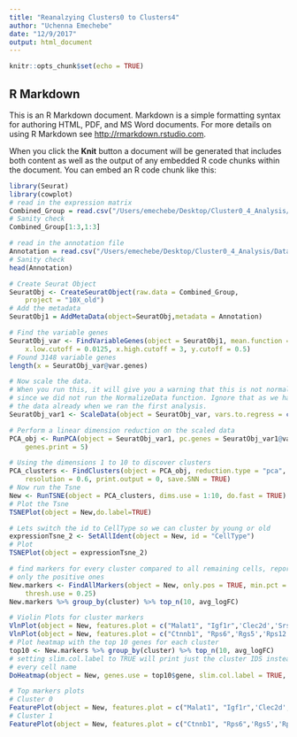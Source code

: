 ```yaml
---
title: "Reanalzying Clusters0 to Clusters4"
author: "Uchenna Emechebe"
date: "12/9/2017"
output: html_document
---
```


```r
knitr::opts_chunk$set(echo = TRUE)
```

## R Markdown

This is an R Markdown document. Markdown is a simple formatting syntax for authoring HTML, PDF, and MS Word documents. For more details on using R Markdown see <http://rmarkdown.rstudio.com>.

When you click the **Knit** button a document will be generated that includes both content as well as the output of any embedded R code chunks within the document. You can embed an R code chunk like this:

```r
library(Seurat)
library(cowplot)
# read in the expression matrix
Combined_Group = read.csv("/Users/emechebe/Desktop/Cluster0_4_Analysis/Data/Combined_0_clusters.csv",row.names=1)
# Sanity check
Combined_Group[1:3,1:3]

# read in the annotation file
Annotation = read.csv("/Users/emechebe/Desktop/Cluster0_4_Analysis/Data/GroupAnnotation_0.csv", row.names= 1)
# Sanity check
head(Annotation)

# Create Seurat Object
SeuratObj <- CreateSeuratObject(raw.data = Combined_Group, 
    project = "10X_old")
# Add the metadata
SeuratObj1 = AddMetaData(object=SeuratObj,metadata = Annotation)

# Find the variable genes
SeuratObj_var <- FindVariableGenes(object = SeuratObj1, mean.function = ExpMean, dispersion.function = LogVMR, 
    x.low.cutoff = 0.0125, x.high.cutoff = 3, y.cutoff = 0.5)
# Found 3148 variable genes
length(x = SeuratObj_var@var.genes)

# Now scale the data.
# When you run this, it will give you a warning that this is not normalized
# since we did not run the NormalizeData function. Ignore that as we have normalized
# the data already when we ran the first analysis. 
SeuratObj_var1 <- ScaleData(object = SeuratObj_var, vars.to.regress = c("nUMI"))

# Perform a linear dimension reduction on the scaled data
PCA_obj <- RunPCA(object = SeuratObj_var1, pc.genes = SeuratObj_var1@var.genes, do.print = TRUE, pcs.print = 1:5, 
    genes.print = 5)

# Using the dimensions 1 to 10 to discover clusters
PCA_clusters <- FindClusters(object = PCA_obj, reduction.type = "pca", dims.use = 1:10, 
    resolution = 0.6, print.output = 0, save.SNN = TRUE)
# Now run the Tsne
New <- RunTSNE(object = PCA_clusters, dims.use = 1:10, do.fast = TRUE)
# Plot the Tsne
TSNEPlot(object = New,do.label=TRUE)

# Lets switch the id to CellType so we can cluster by young or old
expressionTsne_2 <- SetAllIdent(object = New, id = "CellType")
# Plot
TSNEPlot(object = expressionTsne_2)

# find markers for every cluster compared to all remaining cells, report
# only the positive ones
New.markers <- FindAllMarkers(object = New, only.pos = TRUE, min.pct = 0.25, 
    thresh.use = 0.25)
New.markers %>% group_by(cluster) %>% top_n(10, avg_logFC)

# Violin Plots for cluster markers
VlnPlot(object = New, features.plot = c("Malat1", "Igf1r",'Clec2d','Srsf2','Rapgef4','Slc7a1'))
VlnPlot(object = New, features.plot = c("Ctnnb1", "Rps6",'Rgs5','Rps12','Kctd10','Erg'))
# Plot heatmap with the top 10 genes for each cluster
top10 <- New.markers %>% group_by(cluster) %>% top_n(10, avg_logFC)
# setting slim.col.label to TRUE will print just the cluster IDS instead of
# every cell name
DoHeatmap(object = New, genes.use = top10$gene, slim.col.label = TRUE, remove.key = TRUE)

# Top markers plots
# Cluster 0
FeaturePlot(object = New, features.plot = c("Malat1", "Igf1r",'Clec2d','Srsf2','Rapgef4','Slc7a1'), cols.use = c("grey", "blue"),reduction.use = "tsne")
# Cluster 1
FeaturePlot(object = New, features.plot = c("Ctnnb1", "Rps6",'Rgs5','Rps12','Kctd10','Erg'), cols.use = c("grey", "blue"),reduction.use = "tsne")




```

